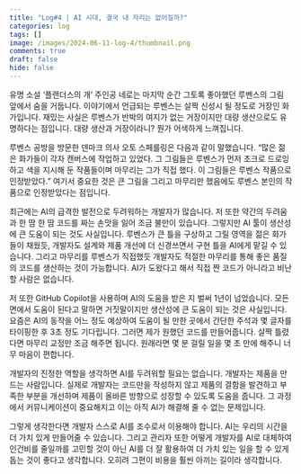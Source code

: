 ```yaml
---
title: "Log#4 | AI 시대, 결국 내 자리는 없어질까?"
categories: log
tags: []
image: /images/2024-06-11-log-4/thumbnail.png
comments: true
draft: false
hide: false
---
```


유명 소설 ‘플랜더스의 개’ 주인공 네로는 마지막 순간 그토록 좋아했던 루벤스의 그림 앞에서 숨을 거둡니다. 이야기에서 언급되는 루벤스는 살짝 신성시 될 정도로 거장인 화가입니다. 재밌는 사실은 루벤스가 반박의 여지가 없는 거장이지만 대량 생산으로도 유명하다는 점입니다. 대량 생산과 거장이라니? 뭔가 어색하게 느껴집니다.

루벤스 공방을 방문한 덴마크 의사 오토 스페를링은 다음과 같이 말했습니다. “많은 젊은 화가들이 각자 캔버스에 작업하고 있었다. 그 그림들은 루벤스가 먼저 초크로 드로잉하고 색을 지시해 둔 작품들이며 마무리는 그가 직접 했다. 이 그림들은 루벤스 작품으로 인정받았다.” 여기서 중요한 것은 큰 그림을 그리고 마무리만 했음에도 루벤스 본인의 작품으로 인정받았다는 점입니다.

최근에는 AI의 급격한 발전으로 두려워하는 개발자가 많습니다. 저 또한 약간의 두려움과 한 땀 한 땀 코드를 짜는 손맛을 잃어 조금 불만이 있습니다. 그렇지만 AI 툴이 생산성에 큰 도움이 되는 것도 사실입니다. 루벤스가 큰 틀을 구상하고 그릴 영역을 젊은 화가들이 채웠듯, 개발자도 설계와 제품 개선에 더 신경쓰면서 구현 틀을 AI에게 맡길 수 있습니다. 그리고 마무리를 루벤스가 직접했듯 개발자도 적절한 마무리를 통해 좋은 품질의 코드를 생산하는 것이 가능합니다. AI가 도왔다고 해서 직접 짠 코드가 아니라고 비난할 사람은 없습니다.

저 또한 GitHub Copilot을 사용하며 AI의 도움을 받은 지 벌써 1년이 넘었습니다. 모든 면에서 도움이 된다고 말하면 거짓말이지만 생산성에 큰 도움이 되는 것은 사실입니다. 요즘은 AI의 동작을 어느 정도 예상하여 도움이 될 만한 곳에서 간단한 주석과 몇 글자를 타이핑한 후 3초 정도 기다립니다. 그러면 제가 원했던 코드를 만들어줍니다. 살짝 틀렸다면 마무리 교정만 조금 해주면 됩니다. 원래라면 몇 분 걸릴 일을 몇 초 만에 해주니 너무 마음이 편합니다.

개발자의 진정한 역할을 생각하면 AI를 두려워할 필요는 없습니다. 개발자는 제품을 만드는 사람입니다. 실제로 개발자는 코드만을 작성하지 않고 제품의 결함을 발견하고 부족한 부분을 개선하며 제품이 올바른 방향으로 성장할 수 있도록 도움을 줍니다. 그 과정에서 커뮤니케이션이 중요해지고 이는 아직 AI가 해결해 줄 수 없는 문제입니다.

그렇게 생각한다면 개발자 스스로 AI를 조수로서 이용해야 합니다. AI는 우리의 시간을 더 가치 있게 만들어줄 수 있습니다. 그리고 관리자 또한 어떻게 개발자를 AI로 대체하여 인건비를 줄일까를 고민할 것이 아닌 AI를 더 잘 활용하여 더 가치 있는 일을 할 수 있게 돕는 것이 좋다고 생각합니다. 오히려 그편이 비용을 훨씬 아끼는 길이라 생각합니다.

